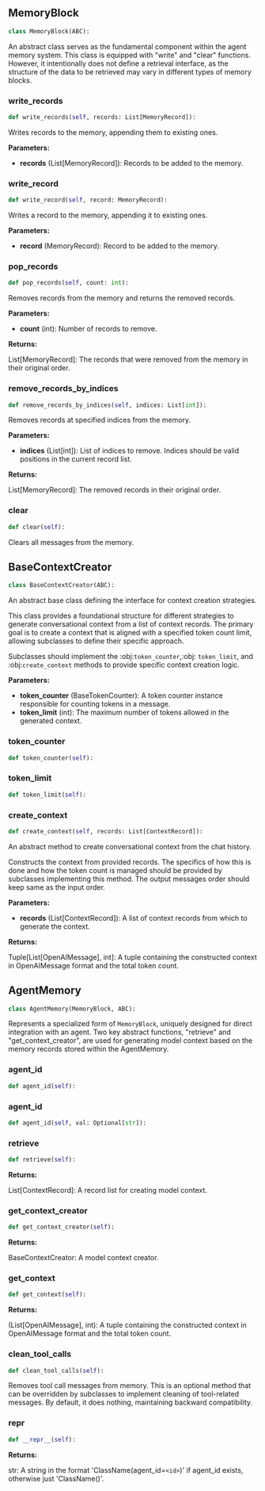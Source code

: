 <a id="camel.memories.base"></a>

<a id="camel.memories.base.MemoryBlock"></a>

## MemoryBlock

```python
class MemoryBlock(ABC):
```

An abstract class serves as the fundamental component within the agent
memory system. This class is equipped with "write" and "clear" functions.
However, it intentionally does not define a retrieval interface, as the
structure of the data to be retrieved may vary in different types of
memory blocks.

<a id="camel.memories.base.MemoryBlock.write_records"></a>

### write_records

```python
def write_records(self, records: List[MemoryRecord]):
```

Writes records to the memory, appending them to existing ones.

**Parameters:**

- **records** (List[MemoryRecord]): Records to be added to the memory.

<a id="camel.memories.base.MemoryBlock.write_record"></a>

### write_record

```python
def write_record(self, record: MemoryRecord):
```

Writes a record to the memory, appending it to existing ones.

**Parameters:**

- **record** (MemoryRecord): Record to be added to the memory.

<a id="camel.memories.base.MemoryBlock.pop_records"></a>

### pop_records

```python
def pop_records(self, count: int):
```

Removes records from the memory and returns the removed records.

**Parameters:**

- **count** (int): Number of records to remove.

**Returns:**

  List[MemoryRecord]: The records that were removed from the memory
in their original order.

<a id="camel.memories.base.MemoryBlock.remove_records_by_indices"></a>

### remove_records_by_indices

```python
def remove_records_by_indices(self, indices: List[int]):
```

Removes records at specified indices from the memory.

**Parameters:**

- **indices** (List[int]): List of indices to remove. Indices should be valid positions in the current record list.

**Returns:**

  List[MemoryRecord]: The removed records in their original order.

<a id="camel.memories.base.MemoryBlock.clear"></a>

### clear

```python
def clear(self):
```

Clears all messages from the memory.

<a id="camel.memories.base.BaseContextCreator"></a>

## BaseContextCreator

```python
class BaseContextCreator(ABC):
```

An abstract base class defining the interface for context creation
strategies.

This class provides a foundational structure for different strategies to
generate conversational context from a list of context records. The
primary goal is to create a context that is aligned with a specified token
count limit, allowing subclasses to define their specific approach.

Subclasses should implement the :obj:`token_counter`,:obj: `token_limit`,
and :obj:`create_context` methods to provide specific context creation
logic.

**Parameters:**

- **token_counter** (BaseTokenCounter): A token counter instance responsible for counting tokens in a message.
- **token_limit** (int): The maximum number of tokens allowed in the generated context.

<a id="camel.memories.base.BaseContextCreator.token_counter"></a>

### token_counter

```python
def token_counter(self):
```

<a id="camel.memories.base.BaseContextCreator.token_limit"></a>

### token_limit

```python
def token_limit(self):
```

<a id="camel.memories.base.BaseContextCreator.create_context"></a>

### create_context

```python
def create_context(self, records: List[ContextRecord]):
```

An abstract method to create conversational context from the chat
history.

Constructs the context from provided records. The specifics of how this
is done and how the token count is managed should be provided by
subclasses implementing this method. The output messages order
should keep same as the input order.

**Parameters:**

- **records** (List[ContextRecord]): A list of context records from which to generate the context.

**Returns:**

  Tuple[List[OpenAIMessage], int]: A tuple containing the constructed
context in OpenAIMessage format and the total token count.

<a id="camel.memories.base.AgentMemory"></a>

## AgentMemory

```python
class AgentMemory(MemoryBlock, ABC):
```

Represents a specialized form of `MemoryBlock`, uniquely designed for
direct integration with an agent. Two key abstract functions, "retrieve"
and "get_context_creator", are used for generating model context based on
the memory records stored within the AgentMemory.

<a id="camel.memories.base.AgentMemory.agent_id"></a>

### agent_id

```python
def agent_id(self):
```

<a id="camel.memories.base.AgentMemory.agent_id"></a>

### agent_id

```python
def agent_id(self, val: Optional[str]):
```

<a id="camel.memories.base.AgentMemory.retrieve"></a>

### retrieve

```python
def retrieve(self):
```

**Returns:**

  List[ContextRecord]: A record list for creating model context.

<a id="camel.memories.base.AgentMemory.get_context_creator"></a>

### get_context_creator

```python
def get_context_creator(self):
```

**Returns:**

  BaseContextCreator: A model context creator.

<a id="camel.memories.base.AgentMemory.get_context"></a>

### get_context

```python
def get_context(self):
```

**Returns:**

  (List[OpenAIMessage], int): A tuple containing the constructed
context in OpenAIMessage format and the total token count.

<a id="camel.memories.base.AgentMemory.clean_tool_calls"></a>

### clean_tool_calls

```python
def clean_tool_calls(self):
```

Removes tool call messages from memory.
This is an optional method that can be overridden by subclasses
to implement cleaning of tool-related messages. By default, it
does nothing, maintaining backward compatibility.

<a id="camel.memories.base.AgentMemory.__repr__"></a>

### __repr__

```python
def __repr__(self):
```

**Returns:**

  str: A string in the format 'ClassName(agent_id=`<id>`)'
if agent_id exists, otherwise just 'ClassName()'.
